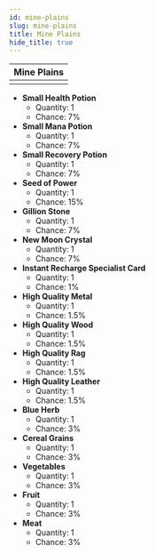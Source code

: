 ---
id: mine-plains
slug: mine-plains
title: Mine Plains
hide_title: true
---


| Mine Plains |
| :------------: |
| <MapIcon iconId="3"/> |

- **Small Health Potion**
	- Quantity: 1
	- Chance: 7%
- **Small Mana Potion**
	- Quantity: 1
	- Chance: 7%
- **Small Recovery Potion**
	- Quantity: 1
	- Chance: 7%
- **Seed of Power**
	- Quantity: 1
	- Chance: 15%
- **Gillion Stone**
	- Quantity: 1
	- Chance: 7%
- **New Moon Crystal**
	- Quantity: 1
	- Chance: 7%
- **Instant Recharge Specialist Card**
	- Quantity: 1
	- Chance: 1%
- **High Quality Metal**
	- Quantity: 1
	- Chance: 1.5%
- **High Quality Wood**
	- Quantity: 1
	- Chance: 1.5%
- **High Quality Rag**
	- Quantity: 1
	- Chance: 1.5%
- **High Quality Leather**
	- Quantity: 1
	- Chance: 1.5%
- **Blue Herb**
	- Quantity: 1
	- Chance: 3%
- **Cereal Grains**
	- Quantity: 1
	- Chance: 3%
- **Vegetables**
	- Quantity: 1
	- Chance: 3%
- **Fruit**
	- Quantity: 1
	- Chance: 3%
- **Meat**
	- Quantity: 1
	- Chance: 3%

